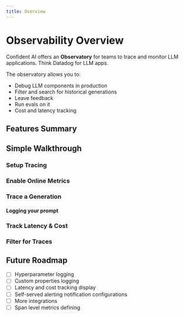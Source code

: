 ```yaml
---
title: Overview
---
```



# Observability Overview

Confident AI offers an **Observatory** for teams to trace and monitor LLM applications. Think Datadog for LLM apps.

The observatory allows you to:

- Debug LLM components in production
- Filter and search for historical generations
- Leave feedback
- Run evals on it
- Cost and latency tracking

## Features Summary

<Cards>
  <Cards.Card arrow title="LLM Tracing" href="/observability/llm-tracing" />
  <Cards.Card
    arrow
    title="Online Metrics"
    href="/observability/online-metrics"
  />
  <Cards.Card
    arrow
    title="Latency and Cost Tracking"
    href="/observability/latency-and-cost-tracking"
  />
  <Cards.Card
    arrow
    title="Filters and Searches"
    href="/observability/filters-and-searches"
  />
  <Cards.Card
    arrow
    title="Performance Alerting"
    href="/observability/performance-alerting"
  />
</Cards>

## Simple Walkthrough

### Setup Tracing

### Enable Online Metrics

### Trace a Generation

#### Logging your prompt

### Track Latency & Cost

### Filter for Traces

## Future Roadmap

- [ ] Hyperparameter logging
- [ ] Custom properties logging
- [ ] Latency and cost tracking display
- [ ] Self-served alerting notification configurations
- [ ] More integrations
- [ ] Span level metrics defining
